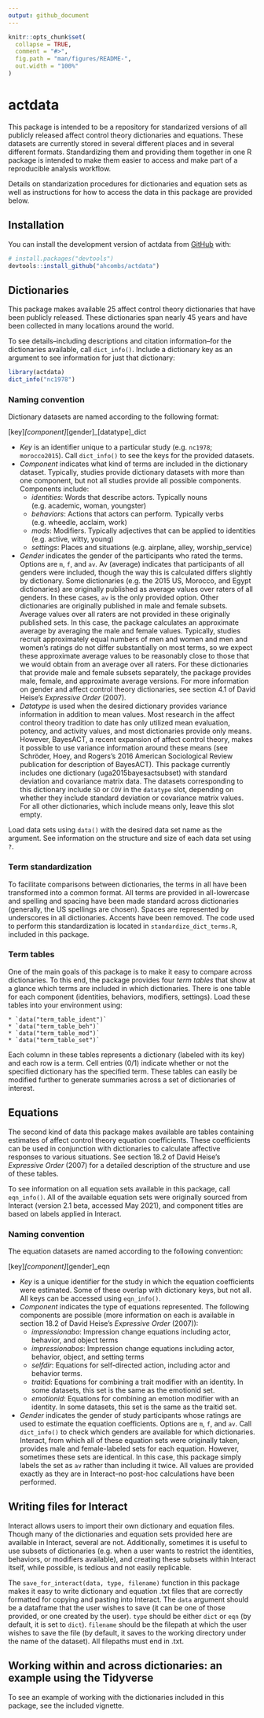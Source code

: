 ```yaml
---
output: github_document
---
```


<!-- README.md is generated from README.Rmd. Please edit that file -->

```r
knitr::opts_chunk$set(
  collapse = TRUE,
  comment = "#>",
  fig.path = "man/figures/README-",
  out.width = "100%"
)
```

# actdata

<!-- badges: start -->
<!-- badges: end -->

This package is intended to be a repository for standarized versions of all publicly released affect control theory dictionaries and equations. These datasets are currently stored in several different places and in several different formats. Standardizing them and providing them together in one R package is intended to make them easier to access and make part of a reproducible analysis workflow.

Details on standarization procedures for dictionaries and equation sets as well as instructions for how to access the data in this package are provided below. 

## Installation

You can install the development version of actdata from [GitHub](https://github.com/) with:

``` r
# install.packages("devtools")
devtools::install_github("ahcombs/actdata")
```

## Dictionaries

This package makes available 25 affect control theory dictionaries that have been publicly released. These dictionaries span nearly 45 years and have been collected in many locations around the world. 

To see details--including descriptions and citation information--for the dictionaries available, call `dict_info()`. Include a dictionary key as an argument to see information for just that dictionary: 

```r
library(actdata)
dict_info("nc1978")
```

### Naming convention

Dictionary datasets are named according to the following format: 

[key]_[component]_[gender]_[datatype]_dict

* *Key* is an identifier unique to a particular study (e.g. `nc1978`; `morocco2015`). Call `dict_info()` to see the keys for the provided datasets. 
* *Component* indicates what kind of terms are included in the dictionary dataset. Typically, studies provide dictionary datasets with more than one component, but not all studies provide all possible components. Components include: 
    * *identities*: Words that describe actors. Typically nouns (e.g. academic, woman, youngster)
    * *behaviors*: Actions that actors can perform. Typically verbs (e.g. wheedle, acclaim, work)
    * *mods*: Modifiers. Typically adjectives that can be applied to identities (e.g. active, witty, young)
    * *settings*: Places and situations (e.g. airplane, alley, worship_service)
* *Gender* indicates the gender of the participants who rated the terms. Options are `m`, `f`, and `av`. Av (average) indicates that participants of all genders were included, though the way this is calculated differs slightly by dictionary. Some dictionaries (e.g. the 2015 US, Morocco, and Egypt dictionaries) are originally published as average values over raters of all genders. In these cases, `av` is the only provided option. Other dictionaries are originally published in male and female subsets. Average values over all raters are not provided in these originally published sets. In this case, the package calculates an approximate average by averaging the male and female values. Typically, studies recruit approximately equal numbers of men and women and men and women's ratings do not differ substantially on most terms, so we expect these approximate average values to be reasonably close to those that we would obtain from an average over all raters. For these dictionaries that provide male and female subsets separately, the package provides male, female, and approximate average versions. For more information on gender and affect control theory dictionaries, see section 4.1 of David Heise's *Expressive Order* (2007). 
* *Datatype* is used when the desired dictionary provides variance information in addition to mean values. Most research in the affect control theory tradition to date has only utilized mean evaluation, potency, and activity values, and most dictionaries provide only means. However, BayesACT, a recent expansion of affect control theory, makes it possible to use variance information around these means (see Schröder, Hoey, and Rogers's 2016 American Sociological Review publication for description of BayesACT). This package currently includes one dictionary  (uga2015bayesactsubset) with standard deviation and covariance matrix data. The datasets corresponding to this dictionary include `SD` or `COV` in the `datatype` slot, depending on whether they include standard deviation or covariance matrix values. For all other dictionaries, which include means only, leave this slot empty. 

Load data sets using `data()` with the desired data set name as the argument. See information on the structure and size of each data set using `?`.

### Term standardization

To facilitate comparisons between dictionaries, the terms in all have been transformed into a common format. All terms are provided in all-lowercase and spelling and spacing have been made standard across dictionaries (generally, the US spellings are chosen). Spaces are represented by underscores in all dictionaries. Accents have been removed. The code used to perform this standardization is located in `standardize_dict_terms.R`, included in this package. 

### Term tables

One of the main goals of this package is to make it easy to compare across dictionaries. To this end, the package provides four *term tables* that show at a glance which terms are included in which dictionaries. There is one table for each component (identities, behaviors, modifiers, settings). Load these tables into your environment using: 

    * `data("term_table_ident")`
    * `data("term_table_beh")`
    * `data("term_table_mod")`
    * `data("term_table_set")`
    
Each column in these tables represents a dictionary (labeled with its key) and each row is a term. Cell entries (0/1) indicate whether or not the specified dictionary has the specified term. These tables can easily be modified further to generate summaries across a set of dictionaries of interest. 

## Equations

The second kind of data this package makes available are tables containing estimates of affect control theory equation coefficients. These coefficients can be used in conjunction with dictionaries to calculate affective responses to various situations. See section 18.2 of David Heise's *Expressive Order* (2007) for a detailed description of the structure and use of these tables.

To see information on all equation sets available in this package, call `eqn_info()`. All of the available equation sets were originally sourced from Interact (version 2.1 beta, accessed May 2021), and component titles are based on labels applied in Interact.

### Naming convention

The equation datasets are named according to the following convention:

[key]_[component]_[gender]_eqn

* *Key* is a unique identifier for the study in which the equation coefficients were estimated. Some of these overlap with dictionary keys, but not all. All keys can be accessed using `eqn_info()`.
* *Component* indicates the type of equations represented. The following components are possible (more information on each is available in section 18.2 of David Heise's *Expressive Order* (2007)): 
    * *impressionabo*: Impression change equations including actor, behavior, and object terms
    * *impressionabos*: Impression change equations including actor, behavior, object, and setting terms
    * *selfdir*: Equations for self-directed action, including actor and behavior terms.
    * *traitid*: Equations for combining a trait modifier with an identity. In some datasets, this set is the same as the emotionid set.
    * *emotionid*: Equations for combining an emotion modifier with an identity. In some datasets, this set is the same as the traitid set.
* *Gender* indicates the gender of study participants whose ratings are used to estimate the equation coefficients. Options are `m`, `f`, and `av`. Call `dict_info()` to check which genders are available for which dictionaries. Interact, from which all of these equation sets were originally taken, provides male and female-labeled sets for each equation. However, sometimes these sets are identical. In this case, this package simply labels the set as `av` rather than including it twice. All values are provided exactly as they are in Interact--no post-hoc calculations have been performed. 

## Writing files for Interact

Interact allows users to import their own dictionary and equation files. Though many of the dictionaries and equation sets provided here are available in Interact, several are not. Additionally, sometimes it is useful to use subsets of dictionaries (e.g. when a user wants to restrict the identities, behaviors, or modifiers available), and creating these subsets within Interact itself, while possible, is tedious and not easily replicable.

The `save_for_interact(data, type, filename)` function in this package makes it easy to write dictionary and equation .txt files that are correctly formatted for copying and pasting into Interact. The `data` argument should be a dataframe that the user wishes to save (it can be one of those provided, or one created by the user). `type` should be either `dict` or `eqn` (by default, it is set to `dict`). `filename` should be the filepath at which the user wishes to save the file (by default, it saves to the working directory under the name of the dataset). All filepaths must end in .txt. 

## Working within and across dictionaries: an example using the Tidyverse

To see an example of working with the dictionaries included in this package, see the included vignette.
